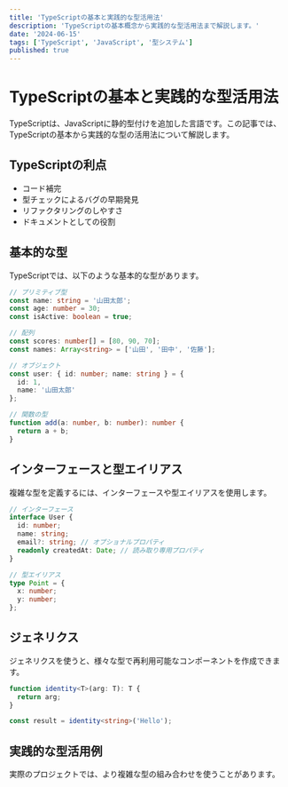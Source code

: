 ```yaml
---
title: 'TypeScriptの基本と実践的な型活用法'
description: 'TypeScriptの基本概念から実践的な型活用法まで解説します。'
date: '2024-06-15'
tags: ['TypeScript', 'JavaScript', '型システム']
published: true
---
```


# TypeScriptの基本と実践的な型活用法

TypeScriptは、JavaScriptに静的型付けを追加した言語です。この記事では、TypeScriptの基本から実践的な型の活用法について解説します。

## TypeScriptの利点

- コード補完
- 型チェックによるバグの早期発見
- リファクタリングのしやすさ
- ドキュメントとしての役割

## 基本的な型

TypeScriptでは、以下のような基本的な型があります。

```typescript
// プリミティブ型
const name: string = '山田太郎';
const age: number = 30;
const isActive: boolean = true;

// 配列
const scores: number[] = [80, 90, 70];
const names: Array<string> = ['山田', '田中', '佐藤'];

// オブジェクト
const user: { id: number; name: string } = {
  id: 1,
  name: '山田太郎'
};

// 関数の型
function add(a: number, b: number): number {
  return a + b;
}
```

## インターフェースと型エイリアス

複雑な型を定義するには、インターフェースや型エイリアスを使用します。

```typescript
// インターフェース
interface User {
  id: number;
  name: string;
  email?: string; // オプショナルプロパティ
  readonly createdAt: Date; // 読み取り専用プロパティ
}

// 型エイリアス
type Point = {
  x: number;
  y: number;
};
```

## ジェネリクス

ジェネリクスを使うと、様々な型で再利用可能なコンポーネントを作成できます。

```typescript
function identity<T>(arg: T): T {
  return arg;
}

const result = identity<string>('Hello');
```

## 実践的な型活用例

実際のプロジェクトでは、より複雑な型の組み合わせを使うことがあります。 